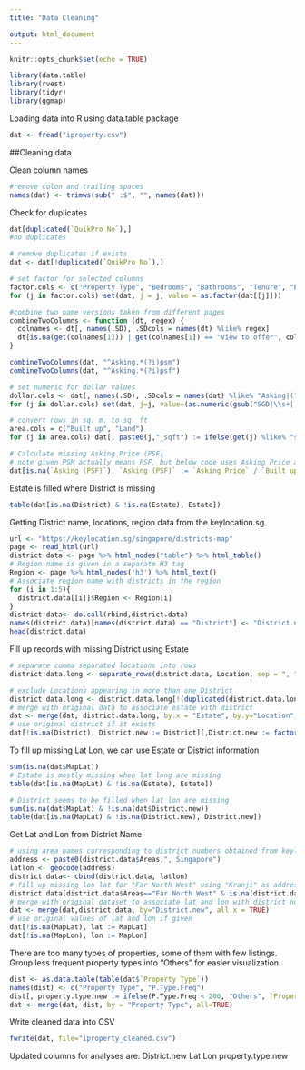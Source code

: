 ```yaml
---
title: "Data Cleaning"

output: html_document
---
```


```r
knitr::opts_chunk$set(echo = TRUE)
```


```r
library(data.table)
library(rvest)
library(tidyr)
library(ggmap)
```

Loading data into R using data.table package

```r
dat <- fread("iproperty.csv")
```

##Cleaning data

Clean column names
```r
#remove colon and trailing spaces
names(dat) <- trimws(sub(" :$", "", names(dat)))
```

Check for duplicates
```r
dat[duplicated(`QuikPro No`),]
#no duplicates

# remove duplicates if exists
dat <- dat[!duplicated(`QuikPro No`),]

```

```r

# set factor for selected columns
factor.cols <- c("Property Type", "Bedrooms", "Bathrooms", "Tenure", "Estate", "Unit Type", "Carpark", "Air Cond", "District")
for (j in factor.cols) set(dat, j = j, value = as.factor(dat[[j]]))

#combine two name versions taken from different pages
combineTwoColumns <- function (dt, regex) {
  colnames <- dt[, names(.SD), .SDcols = names(dt) %like% regex]
  dt[is.na(get(colnames[1])) | get(colnames[1]) == "View to offer", colnames[1] := get(colnames[2])][, (colnames[2]) := NULL]
}

combineTwoColumns(dat, "^Asking.*(?i)psm")
combineTwoColumns(dat, "^Asking.*(?i)psf")

# set numeric for dollar values
dollar.cols <- dat[, names(.SD), .SDcols = names(dat) %like% "Asking|(?i)psf|(?i)psm" | names(dat) == "Age"]
for (j in dollar.cols) set(dat, j=j, value=(as.numeric(gsub("SGD|\\s+|,|View to offer","",dat[[j]]))))

# convert rows in sq. m. to sq. ft
area.cols = c("Built up", "Land")
for (j in area.cols) dat[, paste0(j,"_sqft") := ifelse(get(j) %like% "sq. m", as.numeric(gsub("sq. m|\\s+", "", get(j))) * 10.7639, as.numeric(gsub("sq. ft.|\\s+", "", get(j))))]

# Calculate missing Asking Price (PSF)
# note given PSM actually means PSF, but below code uses Asking Price and area to calculate PSF
dat[is.na(`Asking (PSF)`), `Asking (PSF)` := `Asking Price` / `Built up_sqft`]
``` 

Estate is filled where District is missing
```r
table(dat[is.na(District) & !is.na(Estate), Estate])
```

Getting District name, locations, region data from the keylocation.sg
```r
url <- "https://keylocation.sg/singapore/districts-map"
page <- read_html(url)
district.data <- page %>% html_nodes("table") %>% html_table()
# Region name is given in a separate H3 tag
Region <- page %>% html_nodes('h3') %>% html_text()
# Associate region name with districts in the region
for (i in 1:5){
  district.data[[i]]$Region <- Region[i]
}
district.data<- do.call(rbind,district.data)
names(district.data)[names(district.data) == "District"] <- "District.new"
head(district.data)
```

Fill up records with missing District using Estate
```r
# separate comma separated locations into rows
district.data.long <- separate_rows(district.data, Location, sep = ", ")

# exclude Locations appearing in more than one District
district.data.long <- district.data.long[!(duplicated(district.data.long$Location) | duplicated(district.data.long$Location, fromLast = TRUE)),]
# merge with original data to associate estate with district
dat <- merge(dat, district.data.long, by.x = "Estate", by.y="Location", all.x=TRUE)
# use original district if it exists
dat[!is.na(District), District.new := District][,District.new := factor(District.new)]
```

To fill up missing Lat Lon, we can use Estate or District information
```r
sum(is.na(dat$MapLat))
# Estate is mostly missing when lat long are missing
table(dat[is.na(MapLat) & !is.na(Estate), Estate])
```

```r
# District seems to be filled when lat lon are missing
sum(is.na(dat$MapLat) & !is.na(dat$District.new))
table(dat[is.na(MapLat) & !is.na(District.new), District.new])
```

Get Lat and Lon from District Name
```r
# using area names corresponding to district numbers obtained from keylocation.sg to get lat and lon
address <- paste0(district.data$Areas,", Singapore") 
latlon <- geocode(address)
district.data<- cbind(district.data, latlon)
# fill up missing lon lat for "Far North West" using "Kranji" as address
district.data[district.data$Areas=="Far North West" & is.na(district.data$lon), c("lon", "lat")] <- geocode("Kranji, Singapore")
# merge with original dataset to associate lat and lon with district number
dat <- merge(dat,district.data, by="District.new", all.x = TRUE)
# use original values of lat and lon if given
dat[!is.na(MapLat), lat := MapLat]
dat[!is.na(MapLon), lon := MapLon]
```

There are too many types of properties, some of them with few listings. Group less frequent property types into "Others" for easier visualization.
```r
dist <- as.data.table(table(dat$`Property Type`))
names(dist) <- c("Property Type", "P.Type.Freq")
dist[, property.type.new := ifelse(P.Type.Freq < 200, "Others", `Property Type`)]
dat <- merge(dat, dist, by = "Property Type", all=TRUE)
```

Write cleaned data into CSV
```r
fwrite(dat, file="iproperty_cleaned.csv")
```

Updated columns for analyses are:
District.new
Lat
Lon
property.type.new

